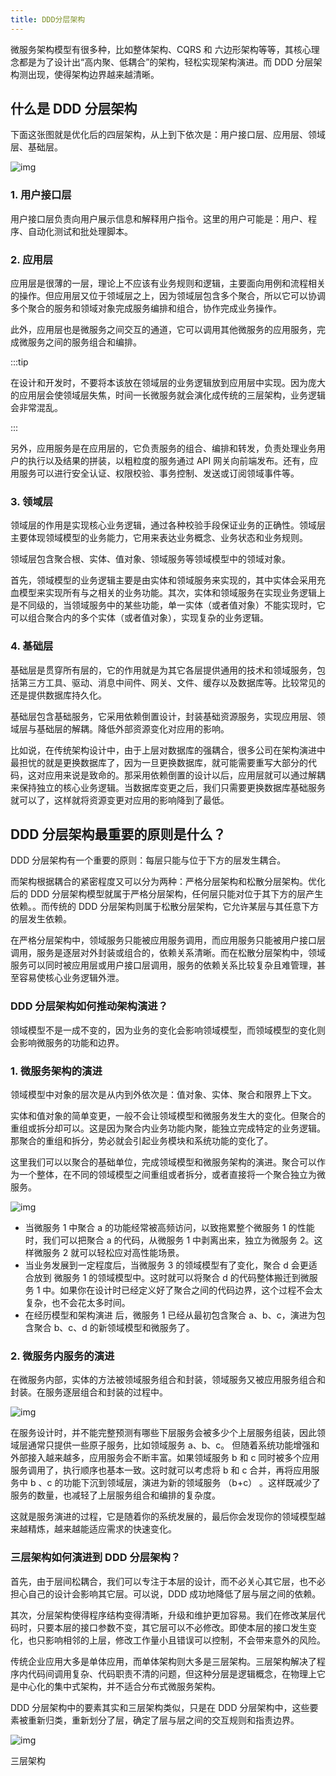 ```yaml
---
title: DDD分层架构
---
```

微服务架构模型有很多种，比如整体架构、CQRS 和 六边形架构等等，其核心理念都是为了设计出“高内聚、低耦合”的架构，轻松实现架构演进。而 DDD 分层架构测出现，使得架构边界越来越清晰。

## 什么是 DDD 分层架构

下面这张图就是优化后的四层架构，从上到下依次是：用户接口层、应用层、领域层、基础层。

![img](https://wkq-img.oss-cn-chengdu.aliyuncs.com/img/d02e92626dd8d6b077002ab6b977159d.png)

### 1. 用户接口层

用户接口层负责向用户展示信息和解释用户指令。这里的用户可能是：用户、程序、自动化测试和批处理脚本。

### 2. 应用层

应用层是很薄的一层，理论上不应该有业务规则和逻辑，主要面向用例和流程相关的操作。但应用层又位于领域层之上，因为领域层包含多个聚合，所以它可以协调多个聚合的服务和领域对象完成服务编排和组合，协作完成业务操作。



此外，应用层也是微服务之间交互的通道，它可以调用其他微服务的应用服务，完成微服务之间的服务组合和编排。



:::tip

在设计和开发时，不要将本该放在领域层的业务逻辑放到应用层中实现。因为庞大的应用层会使领域层失焦，时间一长微服务就会演化成传统的三层架构，业务逻辑会非常混乱。

:::

另外，应用服务是在应用层的，它负责服务的组合、编排和转发，负责处理业务用户的执行以及结果的拼装，以粗粒度的服务通过 API  网关向前端发布。还有，应用服务可以进行安全认证、权限校验、事务控制、发送或订阅领域事件等。

### 3. 领域层

领域层的作用是实现核心业务逻辑，通过各种校验手段保证业务的正确性。领域层主要体现领域模型的业务能力，它用来表达业务概念、业务状态和业务规则。



领域层包含聚合根、实体、值对象、领域服务等领域模型中的领域对象。



首先，领域模型的业务逻辑主要是由实体和领域服务来实现的，其中实体会采用充血模型来实现所有与之相关的业务功能。其次，实体和领域服务在实现业务逻辑上是不同级的，当领域服务中的某些功能，单一实体（或者值对象）不能实现时，它可以组合聚合内的多个实体（或者值对象），实现复杂的业务逻辑。

### 4. 基础层

基础层是贯穿所有层的，它的作用就是为其它各层提供通用的技术和领域服务，包括第三方工具、驱动、消息中间件、网关、文件、缓存以及数据库等。比较常见的还是提供数据库持久化。



基础层包含基础服务，它采用依赖倒置设计，封装基础资源服务，实现应用层、领域层与基础层的解耦。降低外部资源变化对应用的影响。



比如说，在传统架构设计中，由于上层对数据库的强耦合，很多公司在架构演进中最担忧的就是更换数据库了，因为一旦更换数据库，就可能需要重写大部分的代码，这对应用来说是致命的。那采用依赖倒置的设计以后，应用层就可以通过解耦来保持独立的核心业务逻辑。当数据库变更之后，我们只需要更换数据库基础服务就可以了，这样就将资源变更对应用的影响降到了最低。



## DDD 分层架构最重要的原则是什么？

DDD 分层架构有一个重要的原则：每层只能与位于下方的层发生耦合。

而架构根据耦合的紧密程度又可以分为两种：严格分层架构和松散分层架构。优化后的 DDD 分层架构模型就属于严格分层架构，任何层只能对位于其下方的层产生依赖。。而传统的 DDD 分层架构则属于松散分层架构，它允许某层与其任意下方的层发生依赖。



在严格分层架构中，领域服务只能被应用服务调用，而应用服务只能被用户接口层调用，服务是逐层对外封装或组合的，依赖关系清晰。而在松散分层架构中，领域服务可以同时被应用层或用户接口层调用，服务的依赖关系比较复杂且难管理，甚至容易使核心业务逻辑外泄。

### DDD 分层架构如何推动架构演进？

领域模型不是一成不变的，因为业务的变化会影响领域模型，而领域模型的变化则会影响微服务的功能和边界。

### 1. 微服务架构的演进

领域模型中对象的层次是从内到外依次是：值对象、实体、聚合和限界上下文。



实体和值对象的简单变更，一般不会让领域模型和微服务发生大的变化。但聚合的重组或拆分却可以。这是因为聚合内业务功能内聚，能独立完成特定的业务逻辑。那聚合的重组和拆分，势必就会引起业务模块和系统功能的变化了。



这里我们可以以聚合的基础单位，完成领域模型和微服务架构的演进。聚合可以作为一个整体，在不同的领域模型之间重组或者拆分，或者直接将一个聚合独立为微服务。

![img](https://wkq-img.oss-cn-chengdu.aliyuncs.com/img/7f1e3891c9c11abce96020e0bf20d67c.jpg)

* 当微服务 1 中聚合 a 的功能经常被高频访问，以致拖累整个微服务 1 的性能时，我们可以把聚合 a 的代码，从微服务 1 中剥离出来，独立为微服务 2。这样微服务 2 就可以轻松应对高性能场景。
* 当业务发展到一定程度后，当微服务 3 的领域模型有了变化，聚合 d 会更适合放到 微服务 1 的领域模型中。这时就可以将聚合 d 的代码整体搬迁到微服务 1 中。如果你在设计时已经定义好了聚合之间的代码边界，这个过程不会太复杂，也不会花太多时间。
* 在经历模型和架构演进 后，微服务 1 已经从最初包含聚合 a、b、c，演进为包含聚合 b、c、d 的新领域模型和微服务了。

### 2. 微服务内服务的演进

在微服务内部，实体的方法被领域服务组合和封装，领域服务又被应用服务组合和封装。在服务逐层组合和封装的过程中。

![img](https://wkq-img.oss-cn-chengdu.aliyuncs.com/img/9a602b741c222b19c7cc4780da79cf76.jpg)

在服务设计时，并不能完整预测有哪些下层服务会被多少个上层服务组装，因此领域层通常只提供一些原子服务，比如领域服务 a、b、c。 但随着系统功能增强和外部接入越来越多，应用服务会不断丰富。如果领域服务 b 和 c 同时被多个应用服务调用了，执行顺序也基本一致。这时就可以考虑将 b 和 c 合并，再将应用服务中 b 、c 的功能下沉到领域层，演进为新的领域服务 （b+c） 。这样既减少了服务的数量，也减轻了上层服务组合和编排的复杂度。

这就是服务演进的过程，它是随着你的系统发展的，最后你会发现你的领域模型越来越精炼，越来越能适应需求的快速变化。

### 三层架构如何演进到 DDD 分层架构？

首先，由于层间松耦合，我们可以专注于本层的设计，而不必关心其它层，也不必担心自己的设计会影响其它层。可以说，DDD 成功地降低了层与层之间的依赖。

其次，分层架构使得程序结构变得清晰，升级和维护更加容易。我们在修改某层代码时，只要本层的接口参数不变，其它层可以不必修改。即使本层的接口发生变化，也只影响相邻的上层，修改工作量小且错误可以控制，不会带来意外的风险。



传统企业应用大多是单体应用，而单体架构则大多是三层架构。三层架构解决了程序内代码间调用复杂、代码职责不清的问题，但这种分层是逻辑概念，在物理上它是中心化的集中式架构，并不适合分布式微服务架构。



DDD 分层架构中的要素其实和三层架构类似，只是在 DDD 分层架构中，这些要素被重新归类，重新划分了层，确定了层与层之间的交互规则和指责边界。



![img](https://wkq-img.oss-cn-chengdu.aliyuncs.com/img/1680723ca91aa57d719d5cdbc1d910a1.jpg)

三层架构
